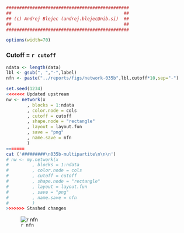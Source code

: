 ```r
###############################################
##                                           ##
## (c) Andrej Blejec (andrej.blejec@nib.si)  ##
##                                           ##
###############################################
```
```r
options(width=70)
```
### Cutoff = `r cutoff`


```r
ndata <- length(data)
lbl <- gsub(", ","-",label)
nfn <- paste("../reports/figs/network-035b",lbl,cutoff*10,sep="-")
```

```r
set.seed(1234)
<<<<<<< Updated upstream
nw <- network(x
        , blocks = 1:ndata
        , color.node = cols
        , cutoff = cutoff
        , shape.node = "rectangle"
        , layout = layout.fun
        , save = "png"
        , name.save = nfn
        )
=======
cat ('#########\n035b-multipartite\n\n\n')
# nw <- my.network(x
#         , blocks = 1:ndata
#         , color.node = cols
#         , cutoff = cutoff
#         , shape.node = "rectangle"
#         , layout = layout.fun
#         , save = "png"
#         , name.save = nfn
#         )
>>>>>>> Stashed changes
```

![`r nfn`](`r  paste0(nfn,".png")`)

